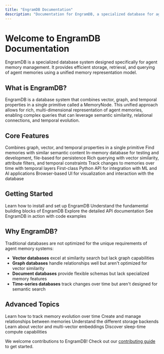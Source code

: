 ```yaml
---
title: "EngramDB Documentation"
description: "Documentation for EngramDB, a specialized database for agent memory management"
---
```


# Welcome to EngramDB Documentation

EngramDB is a specialized database system designed specifically for agent memory management. It provides efficient storage, retrieval, and querying of agent memories using a unified memory representation model.

## What is EngramDB?

EngramDB is a database system that combines vector, graph, and temporal properties in a single primitive called a MemoryNode. This unified approach allows for rich, multi-dimensional representation of agent memories, enabling complex queries that can leverage semantic similarity, relational connections, and temporal evolution.

## Core Features

<CardGroup cols={2}>
  <Card title="Unified Memory Representation" icon="database">
    Combines graph, vector, and temporal properties in a single primitive
  </Card>
  <Card title="Vector Similarity Search" icon="magnifying-glass">
    Find memories with similar semantic content
  </Card>
  <Card title="Flexible Storage Options" icon="server">
    In-memory database for testing and development, file-based for persistence
  </Card>
  <Card title="Query API" icon="code">
    Rich querying with vector similarity, attribute filters, and temporal constraints
  </Card>
  <Card title="Memory Evolution" icon="clock">
    Track changes to memories over time with temporal layers
  </Card>
  <Card title="Python Bindings" icon="python">
    First-class Python API for integration with ML and AI applications
  </Card>
  <Card title="Web Interface" icon="browser">
    Browser-based UI for visualization and interaction with the database
  </Card>
</CardGroup>

## Getting Started

<CardGroup cols={2}>
  <Card title="Installation" icon="rocket" href="/getting-started">
    Learn how to install and set up EngramDB
  </Card>
  <Card title="Core Concepts" icon="book" href="/core-concepts">
    Understand the fundamental building blocks of EngramDB
  </Card>
  <Card title="API Reference" icon="code" href="/api-reference/memory-node">
    Explore the detailed API documentation
  </Card>
  <Card title="Examples" icon="flask" href="/examples/rust-examples">
    See EngramDB in action with code examples
  </Card>
</CardGroup>

## Why EngramDB?

Traditional databases are not optimized for the unique requirements of agent memory systems:

- **Vector databases** excel at similarity search but lack graph capabilities
- **Graph databases** handle relationships well but aren't optimized for vector similarity
- **Document databases** provide flexible schemas but lack specialized memory features
- **Time-series databases** track changes over time but aren't designed for semantic search

## Advanced Topics

<CardGroup cols={2}>
  <Card title="Temporal Layers" icon="clock" href="/advanced-topics/temporal-layers">
    Learn how to track memory evolution over time
  </Card>
  <Card title="Connections" icon="link" href="/advanced-topics/connections">
    Create and manage relationships between memories
  </Card>
  <Card title="Storage Engines" icon="server" href="/advanced-topics/storage-engines">
    Understand the different storage backends
  </Card>
  <Card title="Embeddings" icon="network-wired" href="/advanced-topics/embeddings">
    Learn about vector and multi-vector embeddings
  </Card>
  <Card title="Background Processing" icon="gears" href="/advanced-topics/background-processing">
    Discover sleep-time compute capabilities
  </Card>
</CardGroup>

We welcome contributions to EngramDB! Check out our [contributing guide](/contributing) to get started.
